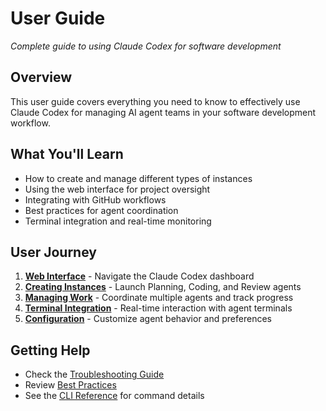 # User Guide

*Complete guide to using Claude Codex for software development*

## Overview

This user guide covers everything you need to know to effectively use Claude Codex for managing AI agent teams in your software development workflow.

## What You'll Learn

- How to create and manage different types of instances
- Using the web interface for project oversight
- Integrating with GitHub workflows
- Best practices for agent coordination
- Terminal integration and real-time monitoring

## User Journey

1. **[Web Interface](web-interface.md)** - Navigate the Claude Codex dashboard
2. **[Creating Instances](creating-instances.md)** - Launch Planning, Coding, and Review agents
3. **[Managing Work](managing-work.md)** - Coordinate multiple agents and track progress
4. **[Terminal Integration](terminal-integration.md)** - Real-time interaction with agent terminals
5. **[Configuration](configuration.md)** - Customize agent behavior and preferences

## Getting Help

- Check the [Troubleshooting Guide](../troubleshooting/common-issues.md)
- Review [Best Practices](best-practices.md)
- See the [CLI Reference](cli-reference.md) for command details